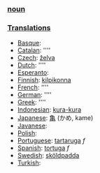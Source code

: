 === [[noun]] ===

===[[Translation]]s===
*[[Basque]]: [[]]
*[[Catalan]]: [[]] ''''
*[[Czech]]: [[želva]]
*[[Dutch]]: [[]] ''''
*[[Esperanto]]: [[]]
*[[Finnish]]: [[kilpikonna]]
*[[French]]: [[]] ''''
*[[German]]: [[]] ''''
*[[Greek]]: [[]] ''''
*[[Indonesian]]: [[kura-kura]]
*[[Japanese]]: [[亀]] (かめ, kame)
*[[Javanese]]: [[]]
*[[Polish]]: [[]]
*[[Portuguese]]: [[tartaruga]] ''f''
*[[Spanish]]: [[tortuga]] ''f''
*[[Swedish]]: [[sköldpadda]]
*[[Turkish]]: [[]]